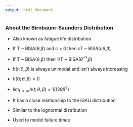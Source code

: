 ---
output: html_document
---

<h3>About the Birnbaum-Saunders Distribution</h3>

- Also known as fatigue life distribution

- If T ~ BISA($\theta$,$\beta$) and c > 0 then cT ~ BISA($c\theta$,$\beta$)

- If T ~ BISA($\theta$,$\beta$) then 1/T ~ BISA($\theta^{-1}$,$\beta$)

- $h(t;\theta, \beta)$ is always unimodal and isn't always increasing

- $h(0;\theta,\beta)=0$

- $lim_{t \to \infty}h(t;\theta,\beta)=1/(2\theta\beta^{2})$

- It has a close relationship to the IGAU distribution

- Similar to the lognormal distribution

- Used to model failure times


